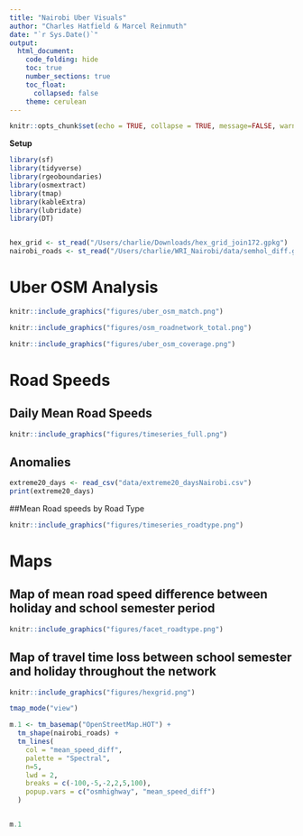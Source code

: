 ```yaml
---
title: "Nairobi Uber Visuals"
author: "Charles Hatfield & Marcel Reinmuth"
date: "`r Sys.Date()`"
output: 
  html_document:
    code_folding: hide
    toc: true
    number_sections: true
    toc_float:
      collapsed: false
    theme: cerulean
---
```


```r
knitr::opts_chunk$set(echo = TRUE, collapse = TRUE, message=FALSE, warning=FALSE)
```

**Setup**

```r
library(sf)
library(tidyverse)
library(rgeoboundaries)
library(osmextract)
library(tmap)
library(kableExtra)
library(lubridate)
library(DT)


hex_grid <- st_read("/Users/charlie/Downloads/hex_grid_join172.gpkg")
nairobi_roads <- st_read("/Users/charlie/WRI_Nairobi/data/semhol_diff.gpkg")
```
# Uber OSM Analysis

```r
knitr::include_graphics("figures/uber_osm_match.png")
```

```r
knitr::include_graphics("figures/osm_roadnetwork_total.png")
```

```r
knitr::include_graphics("figures/uber_osm_coverage.png")
```


# Road Speeds


## Daily Mean Road Speeds

```r
knitr::include_graphics("figures/timeseries_full.png")
```

## Anomalies


```r
extreme20_days <- read_csv("data/extreme20_daysNairobi.csv")
print(extreme20_days)

```

##Mean Road speeds by Road Type

```r
knitr::include_graphics("figures/timeseries_roadtype.png")
```

# Maps 
## Map of mean road speed difference between holiday and school semester period 



```r
knitr::include_graphics("figures/facet_roadtype.png")
```
## Map of travel time loss between school semester and holiday throughout the network


```r
knitr::include_graphics("figures/hexgrid.png")
```
```r
 
tmap_mode("view")

m.1 <- tm_basemap("OpenStreetMap.HOT") +
  tm_shape(nairobi_roads) +
  tm_lines(
    col = "mean_speed_diff",
    palette = "Spectral",
    n=5,
    lwd = 2,
    breaks = c(-100,-5,-2,2,5,100),
    popup.vars = c("osmhighway", "mean_speed_diff")
  )


m.1

```

